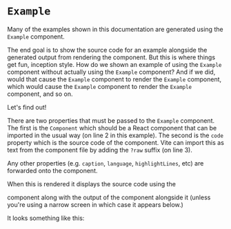 
# `Example`

Many of the examples shown in this documentation are generated using
the `Example` component.

The end goal is to show the source code for an example alongside the
generated output from rendering the component. But this is where things
get fun, inception style. How do we shown an example of using
the `Example` component without actually using the `Example` component?
And if we did, would that cause the `Example` component to render the
`Example` component, which would cause the `Example` component to render the
`Example` component, and so on.

Let's find out!

There are two properties that must be passed to the `Example` component.
The first is the `Component` which should be a React component that can be
imported in the usual way (on line 2 in this example).  The second is the
`code` property which is the source code of the component.  Vite can import
this as text from the component file by adding the `?raw` suffix (on line 3).

Any other properties (e.g. `caption`, `language`, `highlightLines`, etc) are
forwarded onto the <Link to="/code/source" code="Source"/> component.

<Snippet
  file="code/example.jsx"
  highlightLines="2-3,8-9"
  expand
/>

When this is rendered it displays the source code using the
<Link to="/code/source" code="Source"/> component along with the output of
the component alongside it (unless you're using a narrow screen in which case
it appears below.)

It looks something like this:

<Example
  Component={Hello}
  code={HelloSrc}
  language="jsx"
  caption="Hello World!"
  highlightLines="5"
/>
